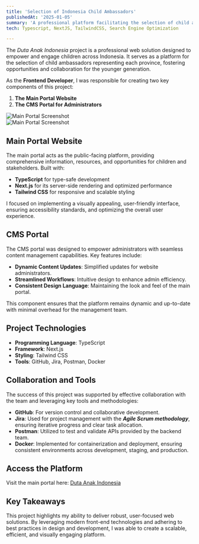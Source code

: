 ```yaml
---
title: 'Selection of Indonesia Child Ambassadors'
publishedAt: '2025-01-05'
summary: 'A professional platform facilitating the selection of child ambassadors representing each province across Indonesia.'
tech: Typescript, NextJS, TailwindCSS, Search Engine Optimization

---
```

The *Duta Anak Indonesia* project is a professional web solution designed to empower and engage children across Indonesia. It serves as a platform for the selection of child ambassadors representing each province, fostering opportunities and collaboration for the younger generation.  

As the **Frontend Developer**, I was responsible for creating two key components of this project:  

1. **The Main Portal Website**  
2. **The CMS Portal for Administrators**  

![Main Portal Screenshot](/duta-anak/1.png)  
![Main Portal Screenshot](/duta-anak/2.png)  

## Main Portal Website  

The main portal acts as the public-facing platform, providing comprehensive information, resources, and opportunities for children and stakeholders. Built with:  

- **TypeScript** for type-safe development  
- **Next.js** for its server-side rendering and optimized performance  
- **Tailwind CSS** for responsive and scalable styling  

I focused on implementing a visually appealing, user-friendly interface, ensuring accessibility standards, and optimizing the overall user experience.  

## CMS Portal  

The CMS portal was designed to empower administrators with seamless content management capabilities. Key features include:  

- **Dynamic Content Updates**: Simplified updates for website administrators.  
- **Streamlined Workflows**: Intuitive design to enhance admin efficiency.  
- **Consistent Design Language**: Maintaining the look and feel of the main portal.  

This component ensures that the platform remains dynamic and up-to-date with minimal overhead for the management team.  

## Project Technologies  

- **Programming Language**: TypeScript  
- **Framework**: Next.js  
- **Styling**: Tailwind CSS  
- **Tools**: GitHub, Jira, Postman, Docker 

## Collaboration and Tools  

The success of this project was supported by effective collaboration with the team and leveraging key tools and methodologies:  

- **GitHub**: For version control and collaborative development.  
- **Jira**: Used for project management with the _**Agile Scrum methodology**_, ensuring iterative progress and clear task allocation.  
- **Postman**: Utilized to test and validate APIs provided by the backend team.  
- **Docker**: Implemented for containerization and deployment, ensuring consistent environments across development, staging, and production.  

## Access the Platform  

Visit the main portal here: [Duta Anak Indonesia](https://dutaanakindonesia.com/)  

## Key Takeaways  

This project highlights my ability to deliver robust, user-focused web solutions. By leveraging modern front-end technologies and adhering to best practices in design and development, I was able to create a scalable, efficient, and visually engaging platform.  
